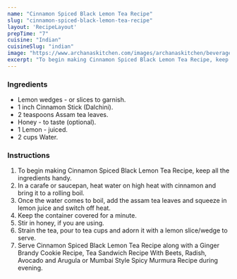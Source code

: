 ---
name: "Cinnamon Spiced Black Lemon Tea Recipe"
slug: "cinnamon-spiced-black-lemon-tea-recipe"
layout: 'RecipeLayout'
prepTime: "7"
cuisine: "Indian"
cuisineSlug: "indian"
image: "https://www.archanaskitchen.com/images/archanaskitchen/beverages/Cinnamon_Spiced_Black_Lemon_Tea_Recipe.jpg"
excerpt: "To begin making Cinnamon Spiced Black Lemon Tea Recipe, keep all the ingredients handy"
---

### Ingredients

- Lemon wedges - or slices to garnish.
- 1 inch Cinnamon Stick (Dalchini).
- 2 teaspoons Assam tea leaves.
- Honey - to taste (optional).
- 1 Lemon - juiced.
- 2 cups Water.

### Instructions

1. To begin making Cinnamon Spiced Black Lemon Tea Recipe, keep all the ingredients handy.
1. In a carafe or saucepan, heat water on high heat with cinnamon and bring it to a rolling boil.
1. Once the water comes to boil, add the assam tea leaves and squeeze in lemon juice and switch off heat.
1. Keep the container covered for a minute.
1. Stir in honey, if you are using.
1. Strain the tea, pour to tea cups and adorn it with a lemon slice/wedge to serve.
1. Serve Cinnamon Spiced Black Lemon Tea Recipe along with a Ginger Brandy Cookie Recipe, Tea Sandwich Recipe With Beets, Radish, Avocado and Arugula or Mumbai Style Spicy Murmura Recipe during evening.
